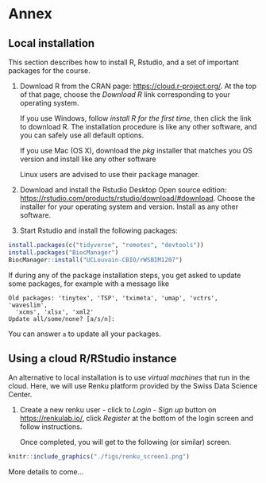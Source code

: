 # Annex {#sec:anx}

## Local installation

This section describes how to install R, Rstudio, and a set of
important packages for the course.

1. Download R from the CRAN page:
   [https://cloud.r-project.org/](https://cloud.r-project.org/). At
   the top of that page, choose the *Download R* link corresponding to
   your operating system. 
   
   If you use Windows, follow *install R for the first time*, then
   click the link to download R. The installation procedure is like
   any other software, and you can safely use all default options.
   
   If you use Mac (OS X), download the *pkg* installer that matches
   you OS version and install like any other software
   
   Linux users are advised to use their package manager.
   
2. Download and install the Rstudio Desktop Open source edition:
   [https://rstudio.com/products/rstudio/download/#download](https://rstudio.com/products/rstudio/download/#download). Choose
   the installer for your operating system and version. Install as any
   other software.

3. Start Rstudio and install the following packages:

```r
install.packages(c("tidyverse", "remotes", "devtools"))
install.packages("BiocManager")
BiocManager::install("UCLouvain-CBIO/rWSBIM1207")
```

If during any of the package installation steps, you get asked to
update some packages, for example with a message like 

```
Old packages: 'tinytex', 'TSP', 'tximeta', 'umap', 'vctrs', 'waveslim',
  'xcms', 'xlsx', 'xml2'
Update all/some/none? [a/s/n]: 
```

You can answer `a` to update all your packages.

## Using a cloud R/RStudio instance

An alternative to local installation is to use *virtual machines* that
run in the cloud. Here, we will use Renku platform provided by the
Swiss Data Science Center.

1. Create a new renku user - click to *Login - Sign up* button on
   [https://renkulab.io/](https://renkulab.io/), click *Register* at
   the bottom of the login screen and follow instructions. 
   
   Once completed, you will get to the following (or similar) screen.
   
```r
knitr::include_graphics("./figs/renku_screen1.png")
```


More details to come...
